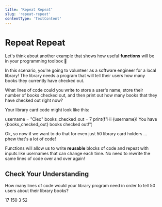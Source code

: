 ```yaml
---
title: 'Repeat Repeat'
slug: 'repeat-repeat'
contentType: 'TextContent'
---
```


# Repeat Repeat

Let's think about another example that shows how useful **functions** will be in your programming
toolbox :wrench:

In this scenario, you're going to volunteer as a software engineer for a local library! The library
needs a program that will tell their users how many books they currently have checked out.

<TextResponse>
<Prompt>

What lines of code could you write to store a user's name, store their number of books checked out,
and then print out how many books that they have checked out right now?

</Prompt>

<Answer>

Your library card code might look like this:

username = "Cleo" books_checked_out = 7 print(f"Hi {username}! You have {books_checked_out} books
checked out!")

</Answer>
</TextResponse>

Ok, so now if we want to do that for even just 50 library card holders ... phew that's a lot of
code!

<Idea>

Functions will allow us to write **reusable** blocks of code and repeat with inputs like usernames
that can change each time. No need to rewrite the same lines of code over and over again!

</Idea>

## Check Your Understanding

<MultipleChoice>
<Prompt>

How many lines of code would your library program need in order to tell 50 users about their library
books?

</Prompt>

<Choice>17</Choice>
<Choice correct>150</Choice>
<Choice>3</Choice>
<Choice>52</Choice>
</MultipleChoice>
